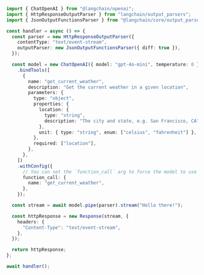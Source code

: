 ```typescript
import { ChatOpenAI } from "@langchain/openai";
import { HttpResponseOutputParser } from "langchain/output_parsers";
import { JsonOutputFunctionsParser } from "@langchain/core/output_parsers/openai_functions";

const handler = async () => {
  const parser = new HttpResponseOutputParser({
    contentType: "text/event-stream",
    outputParser: new JsonOutputFunctionsParser({ diff: true }),
  });

  const model = new ChatOpenAI({ model: "gpt-4o-mini", temperature: 0 })
    .bindTools([
      {
        name: "get_current_weather",
        description: "Get the current weather in a given location",
        parameters: {
          type: "object",
          properties: {
            location: {
              type: "string",
              description: "The city and state, e.g. San Francisco, CA",
            },
            unit: { type: "string", enum: ["celsius", "fahrenheit"] },
          },
          required: ["location"],
        },
      },
    ])
    .withConfig({
      // You can set the `function_call` arg to force the model to use a function
      function_call: {
        name: "get_current_weather",
      },
    });

  const stream = await model.pipe(parser).stream("Hello there!");

  const httpResponse = new Response(stream, {
    headers: {
      "Content-Type": "text/event-stream",
    },
  });

  return httpResponse;
};

await handler();
```